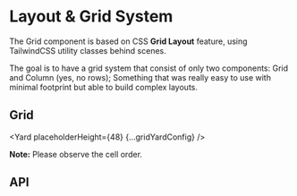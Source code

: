




# Layout & Grid System

The Grid component is based on CSS **Grid Layout** feature, using TailwindCSS utility classes behind scenes.

The goal is to have a grid system that consist of only two components: Grid and Column (yes, no rows);
Something that was really easy to use with minimal footprint but able to build complex layouts.

## Grid

<Yard placeholderHeight={48} {...gridYardConfig} />
<Example title="Defaults" path="grid/examples/Defaults.js">
  <GridDefaults />
</Example>
<Example title="Columns" path="grid/examples/Columns.js">
  <Columns />
</Example>

**Note:** Please observe the cell order.

<Example title="Rows" path="grid/examples/Rows.js">
  <Rows />
</Example>
<Example title="Gap" path="grid/examples/GridGap.js">
  <GridGap />
</Example>
<Example title="Col Gap" path="grid/examples/ColumnGap.js">
  <ColumnGap />
</Example>
<Example title="Row Gap" path="grid/examples/RowGap.js">
  <RowGap />
</Example>
<Example title="Spanning Columns" path="grid/examples/SpanningColumns.js">
  <SpanningColumns />
</Example>
<Example title="Starting and Ending Columns" path="grid/examples/StartingEndingLines.js">
  <StartingEndingLines />
</Example>
<Example title="Spanning Rows" path="grid/examples/SpanningRows.js">
  <SpanningRows />
</Example>
<Example title="Starting and Ending Rows" path="grid/examples/StartingEndingLinesRows.js">
  <StartingEndingLinesRows />
</Example>
<Example title="Complex Layout" path="grid/examples/ComplexLayout.js">
  <ComplexLayout />
</Example>

## API

<ApiTable title="Grid props" config={gridYardConfig} />
<ApiTable title="Col Props" config={colYardConfig} />
<ImplementationLink componentPath="grid" />
<Exports component={GridExports} title="Grid Exports" path="spaceweb/grid" />
